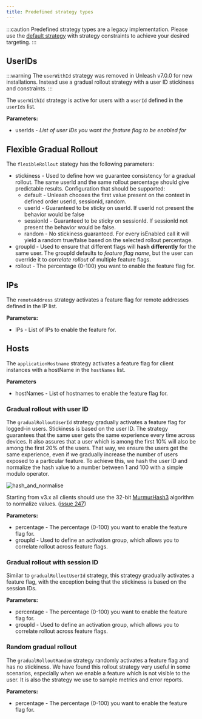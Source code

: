 ```yaml
---
title: Predefined strategy types
---
```


:::caution
Predefined strategy types are a legacy implementation. Please use the [default strategy](/reference/activation-strategies) with strategy constraints to achieve your desired targeting.
:::

## UserIDs

:::warning
The `userWithId` strategy was removed in Unleash v7.0.0 for new installations. Instead use a gradual rollout strategy with a user ID stickiness and constraints.
:::

The `userWithId` strategy is active for users with a `userId` defined in the `userIds` list.

**Parameters:**
- userIds - _List of user IDs you want the feature flag to be enabled for_

## Flexible Gradual Rollout

The `flexibleRollout` stategy has the following parameters:
- stickiness - Used to define how we guarantee consistency for a gradual rollout. The same userId and the same rollout percentage should give predictable results. Configuration that should be supported:
  - default - Unleash chooses the first value present on the context in defined order userId, sessionId, random.
  - userId - Guaranteed to be sticky on userId. If userId not present the behavior would be false
  - sessionId - Guaranteed to be sticky on sessionId. If sessionId not present the behavior would be false.
  - random - No stickiness guaranteed. For every isEnabled call it will yield a random true/false based on the selected rollout percentage.
- groupId - Used to ensure that different flags will **hash differently** for the same user. The groupId defaults to _feature flag name_, but the user can override it to _correlate rollout_ of multiple feature flags.
- rollout - The percentage (0-100) you want to enable the feature flag for.

## IPs

The `remoteAddress` strategy activates a feature flag for remote addresses defined in the IP list.

**Parameters:**
- IPs - List of IPs to enable the feature for.


## Hosts

The `applicationHostname` strategy activates a feature flag for client instances with a hostName in the `hostNames` list.

**Parameters**

- hostNames - List of hostnames to enable the feature flag for.


### Gradual rollout with user ID

The `gradualRolloutUserId` strategy gradually activates a feature flag for logged-in users. Stickiness is based on the user ID. The strategy guarantees that the same user gets the same experience every time across devices. It also assures that a user which is among the first 10% will also be among the first 20% of the users. That way, we ensure the users get the same experience, even if we gradually increase the number of users exposed to a particular feature. To achieve this, we hash the user ID and normalize the hash value to a number between 1 and 100 with a simple modulo operator.

![hash_and_normalise](/img/hash_and_normalise.png)

Starting from v3.x all clients should use the 32-bit [MurmurHash3](https://en.wikipedia.org/wiki/MurmurHash) algorithm to normalize values. ([issue 247](https://github.com/Unleash/unleash/issues/247))

**Parameters:**
- percentage - The percentage (0-100) you want to enable the feature flag for.
- groupId - Used to define an activation group, which allows you to correlate rollout across feature flags.

### Gradual rollout with session ID

Similar to `gradualRolloutUserId` strategy, this strategy gradually activates a feature flag, with the exception being that the stickiness is based on the session IDs.

**Parameters:**
- percentage - The percentage (0-100) you want to enable the feature flag for.
- groupId - Used to define an activation group, which allows you to correlate rollout across feature flags.

### Random gradual rollout

The `gradualRolloutRandom` strategy randomly activates a feature flag and has no stickiness. We have found this rollout strategy very useful in some scenarios, especially when we enable a feature which is not visible to the user. It is also the strategy we use to sample metrics and error reports.

**Parameters:**
- percentage - The percentage (0-100) you want to enable the feature flag for.
